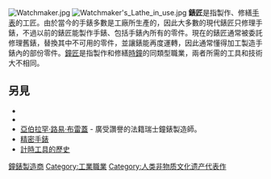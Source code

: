 {{Unreferenced |time=2017-01-22T16:28:11+00:00 }}
{{for|闡述「神是存在的」的理論|鐘錶匠類比}}
[[File:Watchmaker.jpg|thumb]]
[[File:Watchmaker's_Lathe_in_use.jpg|thumb]]
'''錶匠'''是指製作、修繕[[手表|手表]]的工匠。由於當今的手錶多數是工廠所生產的，因此大多數的現代錶匠只修理手錶，不過以前的錶匠能製作手錶、包括手錶內所有的零件。現在的錶匠通常被委託修理舊錶，替換其中不可用的零件，並讓錶能再度運轉，因此通常懂得加工製造手錶內的部份零件。[[鐘匠|鐘匠]]是指製作和修繕[[時鐘|時鐘]]的同類型職業，兩者所需的工具和技術大不相同。

== 另見 ==
* {{link-en|計時學|Horology}}
* {{link-en|鐘匠|Clockmaker}}
* [[亞伯拉罕·路易·布雷蓋|亞伯拉罕·路易·布雷蓋]] - 廣受讚譽的法籍瑞士鐘錶製造師。
* [[精密手錶|精密手錶]]
* [[計時工具的歷史|計時工具的歷史]]

[[Category:鐘錶製造商|]]
[[Category:工業職業|Category:工業職業]]
[[Category:人类非物质文化遗产代表作|Category:人类非物质文化遗产代表作]]